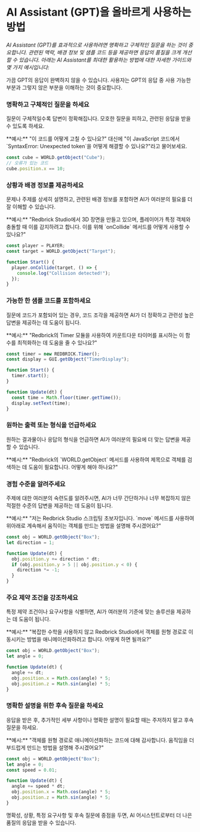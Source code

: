 
# AI Assistant (GPT)을 올바르게 사용하는 방법

_AI Assistant (GPT)를 효과적으로 사용하려면 명확하고 구체적인 질문을 하는 것이 중요합니다. 관련된 맥락, 배경 정보 및 샘플 코드 등을 제공하면 응답의 품질을 크게 개선할 수 있습니다. 아래는 AI Assistant를 최대한 활용하는 방법에 대한 자세한 가이드와 몇 가지 예시입니다:_

<Callout type="warning">
  가끔 GPT의 응답이 완벽하지 않을 수 있습니다. 사용자는 GPT의 응답 중 사용
  가능한 부분과 그렇지 않은 부분을 이해하는 것이 중요합니다.
</Callout>

<Steps>

### 명확하고 구체적인 질문을 하세요

질문이 구체적일수록 답변이 정확해집니다. 모호한 질문을 피하고, 관련된 응답을 받을 수 있도록 하세요.

<Callout> 
**예시:** "이 코드를 어떻게 고칠 수 있나요?" 대신에 "이 JavaScript 코드에서 `SyntaxError: Unexpected token`을 어떻게 해결할 수 있나요?"라고 물어보세요.

```js
const cube = WORLD.getObject("Cube");
// 오류가 있는 코드
cube.position.x == 10;
```

</Callout>

### 상황과 배경 정보를 제공하세요

문제나 주제를 상세히 설명하고, 관련된 배경 정보를 포함하면 AI가 여러분의 필요를 더 잘 이해할 수 있습니다.

<Callout> 
   **예시:** "Redbrick Studio에서 3D 장면을 만들고 있으며, 플레이어가 특정 객체와 충돌할 때 이를 감지하려고 합니다. 이를 위해 `onCollide` 메서드를 어떻게 사용할 수 있나요?"

```js
const player = PLAYER;
const target = WORLD.getObject("Target");

function Start() {
  player.onCollide(target, () => {
    console.log("Collision detected!");
  });
}
```

</Callout>

### 가능한 한 샘플 코드를 포함하세요

질문에 코드가 포함되어 있는 경우, 코드 조각을 제공하면 AI가 더 정확하고 관련성 높은 답변을 제공하는 데 도움이 됩니다.

<Callout> 
**예시:** "Redbrick의 Timer 모듈을 사용하여 카운트다운 타이머를 표시하는 이 함수를 최적화하는 데 도움을 줄 수 있나요?"

```js
const timer = new REDBRICK.Timer();
const display = GUI.getObject("TimerDisplay");

function Start() {
  timer.start();
}

function Update(dt) {
  const time = Math.floor(timer.getTime());
  display.setText(time);
}
```

</Callout>

### 원하는 출력 또는 형식을 언급하세요

원하는 결과물이나 응답의 형식을 언급하면 AI가 여러분의 필요에 더 맞는 답변을 제공할 수 있습니다.

<Callout> 
**예시:** "Redbrick의 `WORLD.getObject` 메서드를 사용하여 제목으로 객체를 검색하는 데 도움이 필요합니다. 어떻게 해야 하나요?"

</Callout>

### 경험 수준을 알려주세요

주제에 대한 여러분의 숙련도를 알려주시면, AI가 너무 간단하거나 너무 복잡하지 않은 적절한 수준의 답변을 제공하는 데 도움이 됩니다.

<Callout> 
**예시:** "저는 Redbrick Studio 스크립팅 초보자입니다. `move` 메서드를 사용하여 위아래로 계속해서 움직이는 객체를 만드는 방법을 설명해 주시겠어요?"

```js
const obj = WORLD.getObject("Box");
let direction = 1;

function Update(dt) {
  obj.position.y += direction * dt;
  if (obj.position.y > 5 || obj.position.y < 0) {
    direction *= -1;
  }
}
```

</Callout>

### 주요 제약 조건을 강조하세요

특정 제약 조건이나 요구사항을 식별하면, AI가 여러분의 기준에 맞는 솔루션을 제공하는 데 도움이 됩니다.

<Callout> 
**예시:** "복잡한 수학을 사용하지 않고 Redbrick Studio에서 객체를 원형 경로로 이동시키는 방법을 애니메이션화하려고 합니다. 어떻게 하면 될까요?"

```js
const obj = WORLD.getObject("Box");
let angle = 0;

function Update(dt) {
  angle += dt;
  obj.position.x = Math.cos(angle) * 5;
  obj.position.z = Math.sin(angle) * 5;
}
```

</Callout>

### 명확한 설명을 위한 후속 질문을 하세요

응답을 받은 후, 추가적인 세부 사항이나 명확한 설명이 필요할 때는 주저하지 말고 후속 질문을 하세요.

<Callout> 
**예시:** "객체를 원형 경로로 애니메이션화하는 코드에 대해 감사합니다. 움직임을 더 부드럽게 만드는 방법을 설명해 주시겠어요?"

```js
const obj = WORLD.getObject("Box");
let angle = 0;
const speed = 0.01;

function Update(dt) {
  angle += speed * dt;
  obj.position.x = Math.cos(angle) * 5;
  obj.position.z = Math.sin(angle) * 5;
}
```

</Callout>

</Steps>

명확성, 상황, 특정 요구사항 및 후속 질문에 중점을 두면, AI 어시스턴트로부터 더 나은 품질의 응답을 받을 수 있습니다.
